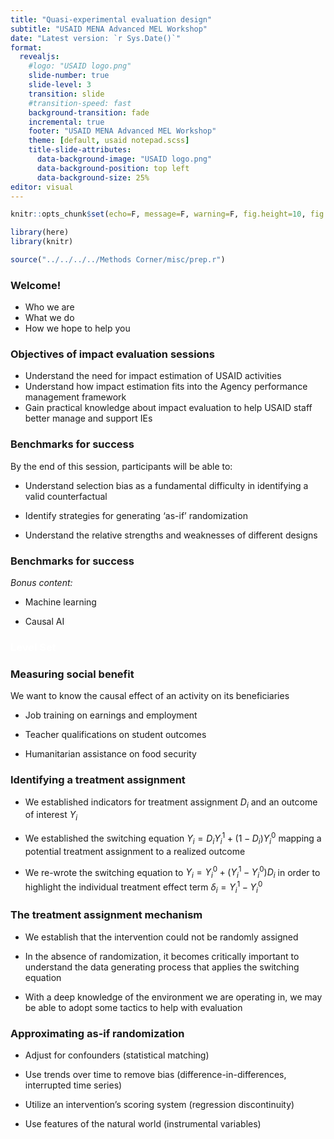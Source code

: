 ```yaml
---
title: "Quasi-experimental evaluation design"
subtitle: "USAID MENA Advanced MEL Workshop"
date: "Latest version: `r Sys.Date()`"
format: 
  revealjs:
    #logo: "USAID logo.png"
    slide-number: true
    slide-level: 3
    transition: slide
    #transition-speed: fast
    background-transition: fade
    incremental: true
    footer: "USAID MENA Advanced MEL Workshop"
    theme: [default, usaid notepad.scss]
    title-slide-attributes: 
      data-background-image: "USAID logo.png"
      data-background-position: top left
      data-background-size: 25%
editor: visual
---
```


```r

knitr::opts_chunk$set(echo=F, message=F, warning=F, fig.height=10, fig.width=6)

library(here)
library(knitr)

source("../../../../Methods Corner/misc/prep.r")

```

### Welcome!

-   Who we are
-   What we do
-   How we hope to help you

### Objectives of impact evaluation sessions

-   Understand the need for impact estimation of USAID activities
-   Understand how impact estimation fits into the Agency performance management framework
-   Gain practical knowledge about impact evaluation to help USAID staff better manage and support IEs

### Benchmarks for success

By the end of this session, participants will be able to:

-   Understand selection bias as a fundamental difficulty in identifying a valid counterfactual

-   Identify strategies for generating 'as-if' randomization

-   Understand the relative strengths and weaknesses of different designs

### Benchmarks for success

*Bonus content:*

-   Machine learning

-   Causal AI

### [Level Set]{style="color:white;"} {background-color="#002F6C"}

### Measuring social benefit

We want to know the causal effect of an activity on its beneficiaries

-   Job training on earnings and employment

-   Teacher qualifications on student outcomes

-   Humanitarian assistance on food security

### Identifying a treatment assignment

-   We established indicators for treatment assignment $D_i$ and an outcome of interest $Y_i$

-   We established the switching equation $Y_i=D_iY_i^1+(1-D_i)Y_i^0$ mapping a potential treatment assignment to a realized outcome

-   We re-wrote the switching equation to $Y_i=Y_i^0+(Y_i^1-Y_i^0)D_i$ in order to highlight the individual treatment effect term $\delta_i=Y_i^1-Y_i^0$

### The treatment assignment mechanism

-   We establish that the intervention could not be randomly assigned

-   In the absence of randomization, it becomes critically important to understand the data generating process that applies the switching equation

-   With a deep knowledge of the environment we are operating in, we may be able to adopt some tactics to help with evaluation

### Approximating as-if randomization

-   Adjust for confounders (statistical matching)

-   Use trends over time to remove bias (difference-in-differences, interrupted time series)

-   Utilize an intervention's scoring system (regression discontinuity)

-   Use features of the natural world (instrumental variables)
